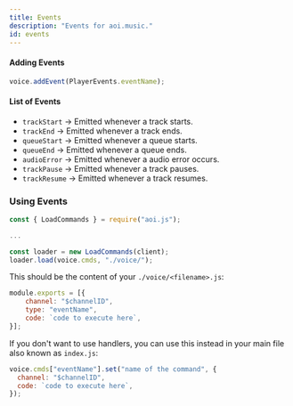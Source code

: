 ```yaml
---
title: Events
description: "Events for aoi.music."
id: events
---
```


#### Adding Events

```js
voice.addEvent(PlayerEvents.eventName);
```

#### List of Events

- `trackStart` &rarr; Emitted whenever a track starts.
- `trackEnd` &rarr; Emitted whenever a track ends.
- `queueStart` &rarr; Emitted whenever a queue starts.
- `queueEnd` &rarr; Emitted whenever a queue ends.
- `audioError` &rarr; Emitted whenever a audio error occurs.
- `trackPause` &rarr; Emitted whenever a track pauses.
- `trackResume` &rarr; Emitted whenever a track resumes.

### Using Events

```js
const { LoadCommands } = require("aoi.js");

...

const loader = new LoadCommands(client);
loader.load(voice.cmds, "./voice/");
```

This should be the content of your `./voice/<filename>.js`:

```js
module.exports = [{
    channel: "$channelID",
    type: "eventName",
    code: `code to execute here`,
}];
```

If you don't want to use handlers, you can use this instead in your main file also known as `index.js`:

```js
voice.cmds["eventName"].set("name of the command", {
  channel: "$channelID",
  code: `code to execute here`,
});
```